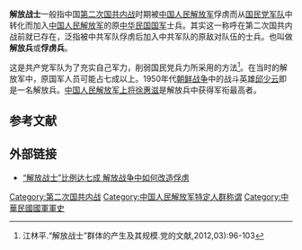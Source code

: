 '''解放战士'''一般指中国[[第二次国共内战|第二次国共内战]]时期被[[中国人民解放军|中国人民解放军]]俘虏而从[[国民党军队|国民党军队]]中转化而加入[[中国人民解放军|中国人民解放军]]的原[[中华民国国军|中华民国国军]]士兵。其实这一称呼在第二次国共内战前就已存在，泛指被中共军队俘虏后加入中共军队的原敌对队伍的士兵。也叫做'''解放兵'''或'''俘虏兵'''。

这是共产党军队为了充实自己军力，削弱国民党兵力所采用的方法<ref>江林平.“解放战士”群体的产生及其规模.党的文献,2012,03):96-103</ref>。在当时的解放军中，原国军人员可能占七成以上。1950年代[[朝鲜战争|朝鲜战争]]中的战斗英雄[[邱少云|邱少云]]即是一名解放兵。[[中国人民解放军上将|中国人民解放军上将]][[徐惠滋|徐惠滋]]是解放兵中获得军衔最高者。

== 参考文献 ==
{{Reflist|2}}

== 外部链接 ==
* [http://news.ifeng.com/history/zhongguojindaishi/detail_2011_04/26/5983692_0.shtml “解放战士”比例达七成 解放战争中如何改造俘虏]{{Wayback|url=http://news.ifeng.com/history/zhongguojindaishi/detail_2011_04/26/5983692_0.shtml |date=20190724041654 }}

[[Category:第二次国共内战|Category:第二次国共内战]]
[[Category:中国人民解放军特定人群称谓|Category:中国人民解放军特定人群称谓]]
[[Category:中華民國國軍軍史|Category:中華民國國軍軍史]]